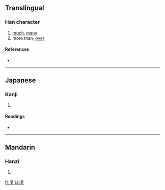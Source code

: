 {{see|多}}
==Translingual==

===Han character===
{{Han char|rn=36|rad=夕|as=03|sn=6|four=|canj=弓一一弓 (NMMN)}}

# [[much]], [[many]]
# more than, [[over]]

====References====
* {{Han ref|kx=0246.151|dkj=05759|dj=0490.030|hdz=20863.010|uh=591B|ud=22811}}

----

==Japanese==

===Kanji===
{{ja-kanji|grade=|rs=夕03}}

# {{defn|Japanese}}

====Readings====
* {{ja-readings|on=[[た]] (ta)|kun=[[おおし]] (ooshi), [[まさる]] (masaru), [[まさに]] (masani)}}

----

==Mandarin==

===Hanzi===
{{cmn-hanzi|pin=[[duō]] ([[duo1]])|wg=to<sup>1</sup>}}

# {{defn|Mandarin}}

[[fr:夛]]
[[ja:夛]]